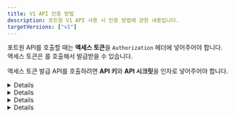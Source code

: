 ```yaml
---
title: V1 API 인증 방법
description: 포트원 V1 API 사용 시 인증 방법에 관한 내용입니다.
targetVersions: ["v1"]
---
```




포트원 API를 호출할 때는 **액세스 토큰**을 `Authorization` 헤더에 넣어주어야 합니다.\
액세스 토큰은 <ApiLink basepath="/api/rest-v1" section="auth" method="post" path="/users/getToken" apiName="access_token 발급 API" />를 호출해서 발급받을 수 있습니다.

액세스 토큰 발급 API를 호출하려면 **API 키**와 **API 시크릿**을 인자로 넣어주어야 합니다.

<Details>
  <Details.Summary>API 키와 API 시크릿 확인하기</Details.Summary>

  <Details.Content>
    1. [관리자 콘솔 `상점・계정 관리` 화면](https://admin.portone.io/merchant) 접속
    2. `내 식별코드・API Keys` 버튼 클릭

    <Figure src={merchantInfoImage} caption="API 키와 API 시크릿은 관리자 콘솔 → 상점・계정 관리 메뉴 → 내 식별코드・API Keys 모달을 열어서 확인하실 수 있습니다" />

    <Hint style="danger">
      **API 시크릿은 절대로 외부에 노출되어서는 안 되는 값**입니다.\
      실제 구현에서 액세스 토큰 발급은 꼭 서버 사이드에서 해주세요.
    </Hint>
  </Details.Content>
</Details>

<Details>
  <Details.Summary>액세스 토큰 발급 받기</Details.Summary>

  <Details.Content>
    <ApiLink basepath="/api/rest-v1" section="auth" method="post" path="/users/getToken" apiName="access_token 발급 API" /> 호출

    <Figure src={getTokenImage} caption="/users/getToken API를 호출해서 액세스 토큰을 발급받습니다" />

    <Hint style="info">
      포트원 REST API 서버는 **Google Public NTP**의 시간과 동기화되고 있습니다.
    </Hint>

    <Hint style="warning">
      하위 상점 연동을 할 경우 액세스 토큰을 발급받을 때 **Agent 계정**의 **API 키** 와 **API 시크릿**을 사용해야 합니다.

      [Agency & Tier 란?](/opi/ko/support/agency-and-tier)
    </Hint>
  </Details.Content>
</Details>

<Details>
  <Details.Summary>액세스 토큰 사용하기</Details.Summary>

  <Details.Content>
    발급받은 액세스 토큰은 다른 API를 호출할 때\
    `Authorization` 헤더에 `Bearer <액세스 토큰>` 형식의 값을 넣어주면 됩니다.

    자세한 내용은 [MDN - HTTP 인증 문서](https://developer.mozilla.org/ko/docs/Web/HTTP/Authentication)를 참고해주세요.

    <Figure src={useImage} />

    <Hint style="warning">
      하위 상점 연동을 할 경우 포트원 API 호출시 `Tier` 헤더에 하위 상점 티어 코드를 입력해야 합니다.

      [Agency & Tier 란?](/opi/ko/support/agency-and-tier)

      <Figure src={tierImage} />
    </Hint>
  </Details.Content>
</Details>

<Details>
  <Details.Summary>액세스 토큰 만료기한 연장</Details.Summary>

  <Details.Content>
    만료된 액세스 토큰으로 API를 호출하면 `401 Unauthorized` 응답을 받습니다.\
    액세스 토큰의 만료 기한은 발행시간부터 **30분**입니다.

    - 기존 액세스 토큰이 만료되기 전 <ApiLink basepath="/api/rest-v1" section="auth" method="post" path="/users/getToken" apiName="access_token 발급 API" />를 다시 호출했을 경우
      - 기존 액세스 토큰이 반환됩니다.\
        **만료 기한이 1분 안쪽으로 남았을 때** 요청했다면 기존 액세스 토큰의 만료 기한이 **5분 연장**됩니다.

    - 기존 액세스 토큰이 만료된 다음 <ApiLink basepath="/api/rest-v1" section="auth" method="post" path="/users/getToken" apiName="access_token 발급 API" />를 다시 호출했을 경우
      - 새로운 액세스 토큰이 반환됩니다.

    <Figure src={reuseImage} />

    <Hint style="info">
      액세스 토큰의 재사용과 만료기한 5분 연장 동작방식은 다음과 같은 상황을 고려해서 설계되었습니다.

      - 한 고객사에서 여러 대의 웹서버가 동시에 경쟁적으로 REST API(`/users/getToken`)를 호출하는 상황
      - 한 고객사에서 여러 대의 웹서버가 시간 동기화 되어있지 않은 상황
    </Hint>
  </Details.Content>
</Details>
